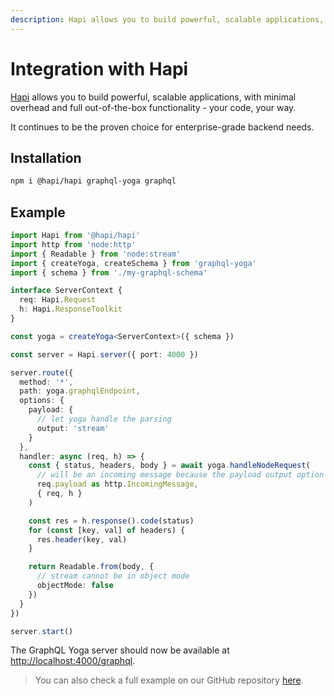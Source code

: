 ```yaml
---
description: Hapi allows you to build powerful, scalable applications, with minimal overhead and full out-of-the-box functionality - your code, your way.
---
```


# Integration with Hapi

[Hapi](https://hapi.dev) allows you to build powerful, scalable applications, with minimal overhead and full out-of-the-box functionality - your code, your way.

It continues to be the proven choice for enterprise-grade backend needs.

## Installation

```sh npm2yarn
npm i @hapi/hapi graphql-yoga graphql
```

## Example

```ts
import Hapi from '@hapi/hapi'
import http from 'node:http'
import { Readable } from 'node:stream'
import { createYoga, createSchema } from 'graphql-yoga'
import { schema } from './my-graphql-schema'

interface ServerContext {
  req: Hapi.Request
  h: Hapi.ResponseToolkit
}

const yoga = createYoga<ServerContext>({ schema })

const server = Hapi.server({ port: 4000 })

server.route({
  method: '*',
  path: yoga.graphqlEndpoint,
  options: {
    payload: {
      // let yoga handle the parsing
      output: 'stream'
    }
  },
  handler: async (req, h) => {
    const { status, headers, body } = await yoga.handleNodeRequest(
      // will be an incoming message because the payload output option is stream
      req.payload as http.IncomingMessage,
      { req, h }
    )

    const res = h.response().code(status)
    for (const [key, val] of headers) {
      res.header(key, val)
    }

    return Readable.from(body, {
      // stream cannot be in object mode
      objectMode: false
    })
  }
})

server.start()
```

The GraphQL Yoga server should now be available at [http://localhost:4000/graphql](http://localhost:4000/graphql).

> You can also check a full example on our GitHub repository [here](https://github.com/dotansimha/graphql-yoga/tree/main/examples/hapi).
